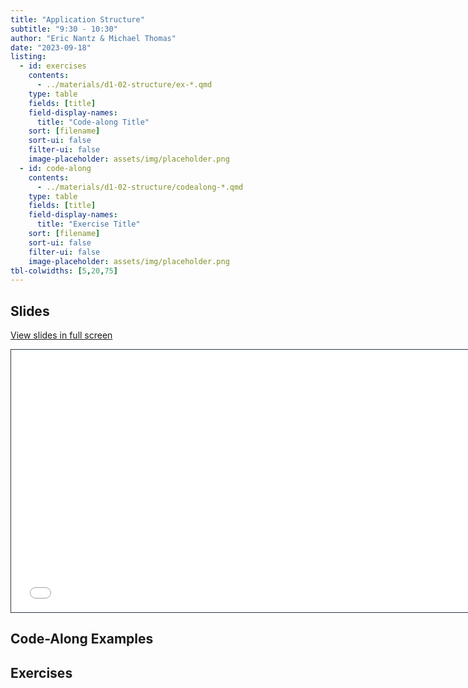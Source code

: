 ```yaml
---
title: "Application Structure"
subtitle: "9:30 - 10:30"
author: "Eric Nantz & Michael Thomas"
date: "2023-09-18"
listing:
  - id: exercises
    contents:
      - ../materials/d1-02-structure/ex-*.qmd
    type: table
    fields: [title]
    field-display-names: 
      title: "Code-along Title"
    sort: [filename]
    sort-ui: false
    filter-ui: false
    image-placeholder: assets/img/placeholder.png
  - id: code-along
    contents:
      - ../materials/d1-02-structure/codealong-*.qmd
    type: table
    fields: [title]
    field-display-names: 
      title: "Exercise Title"
    sort: [filename]
    sort-ui: false
    filter-ui: false
    image-placeholder: assets/img/placeholder.png
tbl-colwidths: [5,20,75]
---
```


## Slides

[View slides in full screen](../materials/d1-02-structure/index.html)

```{=html}
<iframe class="slide-deck" src="../materials/d1-02-structure/" height="420" width="747" style="border: 1px solid #2e3846;"></iframe>
```
## Code-Along Examples

::: {#code-along}
:::

## Exercises

::: {#exercises}
:::

